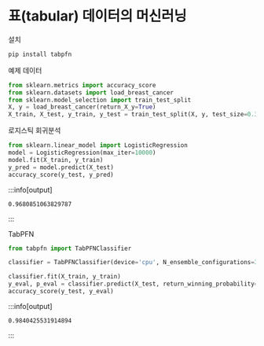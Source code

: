 

# 표(tabular) 데이터의 머신러닝

설치

```bash
pip install tabpfn
```

예제 데이터


```python copy
from sklearn.metrics import accuracy_score
from sklearn.datasets import load_breast_cancer
from sklearn.model_selection import train_test_split
X, y = load_breast_cancer(return_X_y=True)
X_train, X_test, y_train, y_test = train_test_split(X, y, test_size=0.33, random_state=42)
```


로지스틱 회귀분석


```python copy
from sklearn.linear_model import LogisticRegression
model = LogisticRegression(max_iter=10000)
model.fit(X_train, y_train)
y_pred = model.predict(X_test)
accuracy_score(y_test, y_pred)
```

:::info[output]
```
0.9680851063829787
```

:::


TabPFN


```python copy
from tabpfn import TabPFNClassifier

classifier = TabPFNClassifier(device='cpu', N_ensemble_configurations=32)

classifier.fit(X_train, y_train)
y_eval, p_eval = classifier.predict(X_test, return_winning_probability=True)
accuracy_score(y_test, y_eval)
```

:::info[output]
```
0.9840425531914894
```

:::
